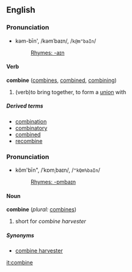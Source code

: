 ==English==
===Pronunciation===
*kəm-bīn', /kəmˈbaɪn/, /<tt>k@m"baIn</tt>/
*:[[Rhymes:English:-aɪn|Rhymes: -aɪn]]

====Verb====
'''combine''' ([[combines]], [[combined]], [[combining]])

#(verb)to bring together, to form a [[union]] with

=====Derived terms=====
*[[combination]]
*[[combinatory]]
*[[combined]]
*[[recombine]]

===Pronunciation===
*kŏm'bīn", /ˈkɒmˌbaɪn/, /<tt>"kQm%baIn</tt>/
*:[[Rhymes:English:-ɒmbaɪn|Rhymes: -ɒmbaɪn]]

====Noun====
'''combine'''  (''plural:'' [[combines]])

# short for ''combine harvester''

=====Synonyms=====
*[[combine harvester]]

[[it:combine]]